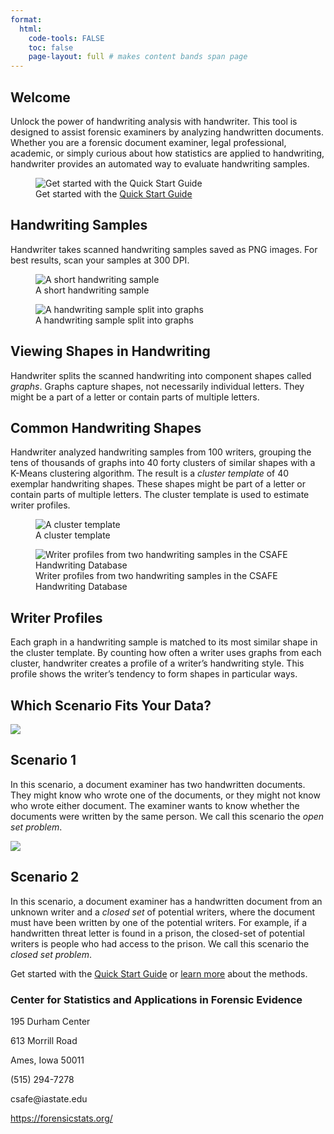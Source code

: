```yaml
---
format:
  html:
    code-tools: FALSE
    toc: false
    page-layout: full # makes content bands span page
---
```


::: band-light
# Welcome

Unlock the power of handwriting analysis with handwriter. This tool is designed to assist forensic examiners by analyzing handwritten documents. Whether you are a forensic document examiner, legal professional, academic, or simply curious about how statistics are applied to handwriting, handwriter provides an automated way to evaluate handwriting samples.
:::

::: band-dark
![Get started with the [Quick Start Guide](quick-start-guide.html)](www/quick_start.png)
:::

::::: band-light
:::: flex-container
::: text-content
# Handwriting Samples

Handwriter takes scanned handwriting samples saved as PNG images. For best results, scan your samples at 300 DPI.
:::
::: image-content
![A short handwriting sample](www/sample.png){fig-align="center"}
:::
::::
:::::

::::: band-dark
:::: flex-container
::: image-content
![A handwriting sample split into graphs](www/sample_as_graphs.png){fig-align="center"}
:::
::: text-content
# Viewing Shapes in Handwriting

Handwriter splits the scanned handwriting into component shapes called *graphs*. Graphs capture shapes, not necessarily individual letters. They might be a part of a letter or contain parts of multiple letters.
:::
::::
:::::

::::: band-light
:::: flex-container
::: text-content
# Common Handwriting Shapes

Handwriter analyzed handwriting samples from 100 writers, grouping the tens of thousands of graphs into 40 forty clusters of similar shapes with a K-Means clustering algorithm. The result is a *cluster template* of 40 exemplar handwriting shapes. These shapes might be part of a letter or contain parts of multiple letters. The cluster template is used to estimate writer profiles.
:::
::: image-content
![A cluster template](www/cluster_template.png)
:::
::::
:::::

::::: band-dark
:::: flex-container
::: image-content
![Writer profiles from two handwriting samples in the CSAFE Handwriting Database](www/writer_profiles.png)
:::
::: text-content
# Writer Profiles

Each graph in a handwriting sample is matched to its most similar shape in the cluster template. By counting how often a writer uses graphs from each cluster, handwriter creates a profile of a writer's handwriting style. This profile shows the writer's tendency to form shapes in particular ways.
:::
::::
:::::

::::: band-light
# Which Scenario Fits Your Data?

:::: flex-container
::: image-content
![](www/open_set.png){fig-align="center"}
:::
::: text-content-66
## Scenario 1

In this scenario, a document examiner has two handwritten documents. They might know who wrote one of the documents, or they might not know who wrote either document. The examiner wants to know whether the documents were written by the same person. We call this scenario the *open set problem*.
:::
::::

:::: flex-container
::: image-content
![](www/closed_set.png){fig-align="center"}
:::
::: text-content-66
## Scenario 2

In this scenario, a document examiner has a handwritten document from an unknown writer and a *closed set* of potential writers, where the document must have been written by one of the potential writers. For example, if a handwritten threat letter is found in a prison, the closed-set of potential writers is people who had access to the prison. We call this scenario the *closed set problem*. 
:::
::::

Get started with the [Quick Start Guide](quick-start-guide.html) or [learn more](learn-more.html) about the methods.
:::::

::: band-dark
### Center for Statistics and Applications in Forensic Evidence

195 Durham Center

613 Morrill Road

Ames, Iowa 50011

\(515\) 294-7278

csafe@iastate.edu

[https://forensicstats.org/](https://forensicstats.org/)
:::
